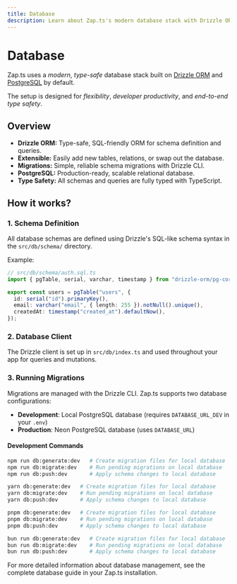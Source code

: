 ```yaml
---
title: Database
description: Learn about Zap.ts's modern database stack with Drizzle ORM and PostgreSQL for type-safe, scalable data management.
---
```


# Database

Zap.ts uses a _modern_, _type-safe_ database stack built on [Drizzle ORM](https://orm.drizzle.team/) and [PostgreSQL](https://www.postgresql.org/) by default.

The setup is designed for _flexibility_, _developer productivity_, and _end-to-end type safety_.

## Overview

- **Drizzle ORM:** Type-safe, SQL-friendly ORM for schema definition and queries.
- **Extensible:** Easily add new tables, relations, or swap out the database.
- **Migrations:** Simple, reliable schema migrations with Drizzle CLI.
- **PostgreSQL:** Production-ready, scalable relational database.
- **Type Safety:** All schemas and queries are fully typed with TypeScript.

## How it works?

### 1. Schema Definition

All database schemas are defined using Drizzle's SQL-like schema syntax in the `src/db/schema/` directory.

Example:

```ts
// src/db/schema/auth.sql.ts
import { pgTable, serial, varchar, timestamp } from "drizzle-orm/pg-core";

export const users = pgTable("users", {
  id: serial("id").primaryKey(),
  email: varchar("email", { length: 255 }).notNull().unique(),
  createdAt: timestamp("created_at").defaultNow(),
});
```

### 2. Database Client

The Drizzle client is set up in `src/db/index.ts` and used throughout your app for queries and mutations.

### 3. Running Migrations

Migrations are managed with the Drizzle CLI. Zap.ts supports two database configurations:

- **Development**: Local PostgreSQL database (requires `DATABASE_URL_DEV` in your `.env`)
- **Production**: Neon PostgreSQL database (uses `DATABASE_URL`)

#### Development Commands

```bash npm
npm run db:generate:dev   # Create migration files for local database
npm run db:migrate:dev    # Run pending migrations on local database
npm run db:push:dev       # Apply schema changes to local database
```

```bash yarn
yarn db:generate:dev   # Create migration files for local database
yarn db:migrate:dev    # Run pending migrations on local database
yarn db:push:dev       # Apply schema changes to local database
```

```bash pnpm
pnpm db:generate:dev   # Create migration files for local database
pnpm db:migrate:dev    # Run pending migrations on local database
pnpm db:push:dev       # Apply schema changes to local database
```

```bash bun
bun run db:generate:dev   # Create migration files for local database
bun run db:migrate:dev    # Run pending migrations on local database
bun run db:push:dev       # Apply schema changes to local database
```

For more detailed information about database management, see the complete database guide in your Zap.ts installation.
